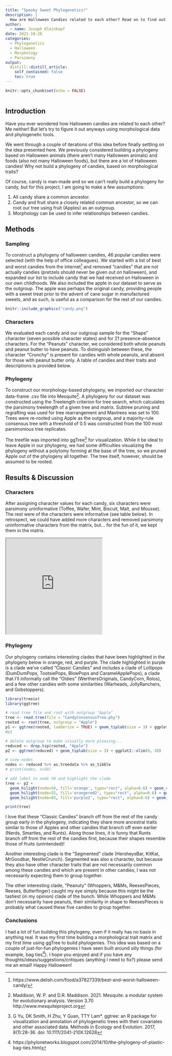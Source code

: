 ```yaml
---
title: "Spooky Sweet Phylogenetics!"
description: |
  How are Halloween Candies related to each other? Read on to find out!
author:
  - name: Joseph Kleinkopf
date: 2021-10-28
categories:
  - Phylogenetics
  - Halloween
  - Morphology
  - Parsimony
output:
  distill::distill_article:
    self_contained: false
    toc: true 
---
```



```r
knitr::opts_chunk$set(echo = FALSE)
```

```r

```


## Introduction

Have you ever wondered how Halloween candies are related to each other? Me neither! But let's try to figure it out anyways using morphological data and phylogenetic tools. 

We went through a couple of iterations of this idea before finally settling on the idea presented here. We previously considered building a phylogeny based on Halloween animals (there aren't many Halloween animals) and foods (also not many Halloween foods), but there are a lot of Halloween candies! Why not build a phylogeny of candies, based on morphological traits? 

Of course, candy is man-made and so we can't really build a phylogeny for candy, but for this project, I am going to make a few assumptions:

1. All candy share a common ancestor.
2. Candy and fruit share a closely related common ancestor, so we can root our tree using fruit (Apples) as an outgroup. 
3. Morphology can be used to infer relationships between candies.  

## Methods

### Sampling
To construct a phylogeny of halloween candies, 46 popular candies were selected (with the help of office colleagues). We started with a list of best and worst candies from the internet^[https://www.delish.com/food/a37827339/best-and-worst-halloween-candy/] and removed “candies” that are not actually candies (pretzels should never be given out on halloween), and expanded our list to include candy that we had received on Halloween in our own childhoods. We also included the apple in our dataset to serve as the outgroup. The apple was perhaps the original candy, providing people with a sweet treat prior to the advent of cane sugar in manufactured sweets, and as such, is useful as a comparison for the rest of our candies.

```r
knitr::include_graphics("candy.png")
```

### Characters
We evaluated each candy and our outgroup sample for the “Shape” character (seven possible character states) and for 21 presence-absence characters. For the “Peanuts” character, we considered both whole peanuts and peanut butter to have peanuts. To distinguish between these, the character “Crunchy” is present for candies with whole peanuts, and absent for those with peanut butter only. A table of candies and their traits and descriptions is provided below. 



### Phylogeny
To construct our morphology-based phylogeny, we imported our character data-frame .csv file into Mesquite^[Maddison, W. P. and D.R. Maddison. 2021. Mesquite: a modular system for evolutionary analysis.  Version 3.70  http://www.mesquiteproject.org]. A phylogeny for our dataset was constructed using the Treelength criterion for tree search, which calculates the parsimony treelength of a given tree and matrix. Subtree pruning and regrafting was used for tree rearrangement and Maxtrees was set to 100. Trees were re-rooted using Apple as the outgroup, and a majority-rule consensus tree with a threshold of 0.5 was constructed from the 100 most parsimonious tree replicates.

The treefile was imported into ggTree^[G Yu, DK Smith, H Zhu, Y Guan, TTY Lam*. ggtree: an R package for visualization and annotation of phylogenetic trees with their covariates and other associated data. Methods in Ecology and Evolution. 2017, 8(1):28-36. doi: 10.1111/2041-210X.12628] for visualization. While it be ideal to leave Apple in our phylogeny, we had some difficulties visualizing the phylogeny without a polytomy forming at the base of the tree, so we pruned Apple out of the phylogeny all together. The tree itself, however, should be assumed to be rooted.

## Results & Discussion

### Characters
After assigning character values for each candy, six characters were parsimony uninformative (Toffee, Wafer, Mint, Biscuit, Malt, and Mousse). The rest were of the characters were informative (see table below). In retrospect, we could have added more characters and removed parsimony uninformative characters from the matrix, but... for the fun of it, we kept them in the matrix.

<iframe src="https://docs.google.com/spreadsheets/d/e/2PACX-1vQ4HyQqTnbOzqnv2xWDluFX91mS5X8s98JPb6XsjBsqItfoT9cUhTCEWNlsY_Pdfaivpjsc6zVo2VbR/pubhtml?gid=0&amp;single=true&amp;widget=true&amp;headers=false" height="300"></iframe>



### Phylogeny

Our phylogeny contains interesting clades that have been highlighted in the phylogeny below in orange, red, and purple. The clade highlighted in purple is a clade we've called "Classic Candies" and includes a clade of Lollipops (DumDumPops, TootsiePops, BlowPops and CaramelApplePops), a clade that I'll informally call the "Oldies" (WerthersOriginals, CandyCorn, Rolos), and a few other candies with some similarities (Warheads, JollyRanchers, and Gobstoppers). 

```r
library(treeio)
library(ggtree)

# read tree file and root with outgroup "Apple"
tree <- read.tree(file = "CandyConsensusTree.phy")
rooted <- root(tree, outgroup = "Apple")
p1 <- ggtree(rooted, ladderize = TRUE) + geom_tiplab(size = 3) + ggplot2::xlim(0, 10)
#p1

# delete outgroup to make visually more pleasing...
reduced <- drop.tip(rooted, "Apple")
p2 <- ggtree(reduced) + geom_tiplab(size = 3) + ggplot2::xlim(0, 38)

# view nodes
nodes <- reduced %>% as.treedata %>% as_tibble
# print(nodes, n=50)

# add label to node 50 and highlight the clade
tree <- p2 + 
  geom_hilight(node=50, fill='orange', type="rect", alpha=0.6) + geom_cladelab(node = 50, fontsize=4, barsize=1.5, label= "Segmented", align=TRUE, barcolor='orange', offset=5, offset.text=.5, hjust='center', angle=90) +
  geom_hilight(node=55, fill='orangered2', type="rect", alpha=0.6) + geom_cladelab(node = 55, fontsize=4, barsize=1.5, hjust='center', angle=90, label= "Peanuty", align=TRUE, barcolor='orangered2', offset=5, offset.text=.5) +
  geom_hilight(node=83, fill='purple2', type="rect", alpha=0.6) + geom_cladelab(node = 83, fontsize=4, barsize=1.5, hjust='center', angle=90, label= "Classic Candies", align=TRUE, barcolor='purple2', offset=7, offset.text=.5)

print(tree)
```

I love that these "Classic Candies" branch off from the rest of the candy group early in the phylogeny, indicating they share more ancestral traits similar to those of Apples and other candies that branch off even earlier (Nerds, Smarties, and Runts). Along those lines, it is funny that Runts branch off from the rest of the candies first, because their shapes resemble those of fruits (unintended)! 

Another interesting clade is the "Segmented" clade (HersheysBar, KitKat, MrGoodbar, NestleCrunch). Segmented was also a character, but because they also have other character traits that are not necessarily common among these candies and which are present in other candies, I was not necessarily expecting them to group together.

The other interesting clade, "Peanuty" (Whoppers, M&Ms, ReesesPieces, Reeses, Butterfinger) caught my eye simply because this might be the tastiest (in my opinion) clade of the bunch. While Whoppers and M&Ms don't necessarily have peanuts, their similarity in shape to ReesesPieces is probably what caused these five candies to group together.

### Conclusions

I had a lot of fun building this phylogeny, even if it really has no basis in anything real. It was my first time building a morphological trait matrix and my first time using ggTree to build phylogenies. This idea was based on a couple of just-for-fun phylogenies I have seen built around silly things (for example, bag ties^[https://phylonetworks.blogspot.com/2014/10/the-phylogeny-of-plastic-bag-ties.html]). I hope you enjoyed and if you have any thoughts/ideas/suggestions/critiques (anything I need to fix?) please send me an email! Happy Halloween!




